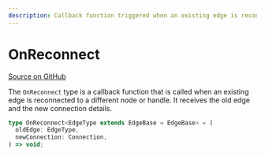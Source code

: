 ```yaml
---
description: Callback function triggered when an existing edge is reconnected to a different node or handle in SvelteFlow.
---
```


# OnReconnect

[Source on GitHub](https://github.com/xyflow/xyflow/blob/main/packages/svelte/src/lib/types/general.ts#L83)

The `OnReconnect` type is a callback function that is called when an existing edge is reconnected to a different node or handle. It receives the old edge and the new connection details.

```ts
type OnReconnect<EdgeType extends EdgeBase = EdgeBase> = (
  oldEdge: EdgeType,
  newConnection: Connection,
) => void;
```

<APIDocs typeName="OnReconnect" packageName="svelte" />
